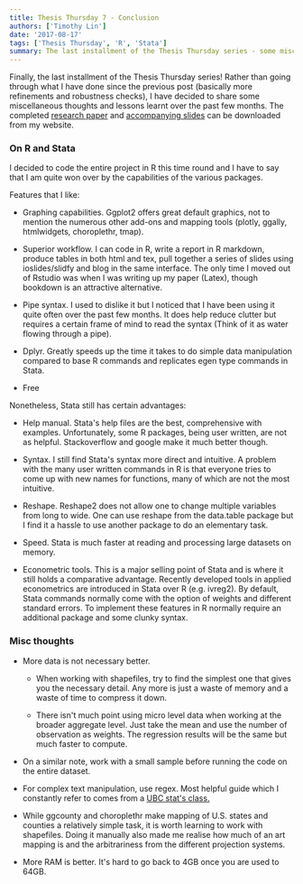 ```yaml
---
title: Thesis Thursday 7 - Conclusion
authors: ['Timothy Lin']
date: '2017-08-17'
tags: ['Thesis Thursday', 'R', 'Stata']
summary: The last installment of the Thesis Thursday series - some miscellaneous thoughts and lessons learnt over the past few months
---
```


Finally, the last installment of the Thesis Thursday series! Rather than going through what I have done since the previous post (basically more refinements and robustness checks), I have decided to share some miscellaneous thoughts and lessons learnt over the past few months. The completed [research paper](/static/files/mig_cons_paper.pdf) and [accompanying slides](/static/mig_cons_slides/index.html) can be downloaded from my website.

### On R and Stata

I decided to code the entire project in R this time round and I have to say that I am quite won over by the capabilities of the various packages.

Features that I like:

- Graphing capabilities. Ggplot2 offers great default graphics, not to mention the numerous other add-ons and mapping tools (plotly, ggally, htmlwidgets, choroplethr, tmap).

- Superior workflow. I can code in R, write a report in R markdown, produce tables in both html and tex, pull together a series of slides using ioslides/slidfy and blog in the same interface. The only time I moved out of Rstudio was when I was writing up my paper (Latex), though bookdown is an attractive alternative.

- Pipe syntax. I used to dislike it but I noticed that I have been using it quite often over the past few months. It does help reduce clutter but requires a certain frame of mind to read the syntax (Think of it as water flowing through a pipe).

- Dplyr. Greatly speeds up the time it takes to do simple data manipulation compared to base R commands and replicates egen type commands in Stata.

- Free

Nonetheless, Stata still has certain advantages:

- Help manual. Stata's help files are the best, comprehensive with examples. Unfortunately, some R packages, being user written, are not as helpful. Stackoverflow and google make it much better though.

- Syntax. I still find Stata's syntax more direct and intuitive. A problem with the many user written commands in R is that everyone tries to come up with new names for functions, many of which are not the most intuitive.

- Reshape. Reshape2 does not allow one to change multiple variables from long to wide. One can use reshape from the data.table package but I find it a hassle to use another package to do an elementary task.

- Speed. Stata is much faster at reading and processing large datasets on memory.

- Econometric tools. This is a major selling point of Stata and is where it still holds a comparative advantage. Recently developed tools in applied econometrics are introduced in Stata over R (e.g. ivreg2). By default, Stata commands normally come with the option of weights and different standard errors. To implement these features in R normally require an additional package and some clunky syntax.

### Misc thoughts

- More data is not necessary better.

  - When working with shapefiles, try to find the simplest one that gives you the necessary detail. Any more is just a waste of memory and a waste of time to compress it down.

  - There isn't much point using micro level data when working at the broader aggregate level. Just take the mean and use the number of observation as weights. The regression results will be the same but much faster to compute.

- On a similar note, work with a small sample before running the code on the entire dataset.

- For complex text manipulation, use regex. Most helpful guide which I constantly refer to comes from a [UBC stat's class.](http://stat545.com/block022_regular-expression.html)

- While ggcounty and choroplethr make mapping of U.S. states and counties a relatively simple task, it is worth learning to work with shapefiles. Doing it manually also made me realise how much of an art mapping is and the arbitrariness from the different projection systems.

- More RAM is better. It's hard to go back to 4GB once you are used to 64GB.
